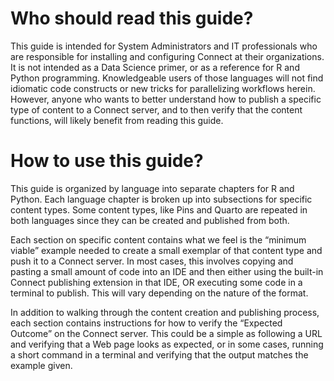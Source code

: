 # Who should read this guide? {.unnumbered}

This guide is intended for System Administrators and IT professionals who are responsible for installing and configuring Connect at their organizations.  It is not intended as a Data Science primer, or as a reference for R and Python programming.  Knowledgeable users of those languages will not find idiomatic code constructs or new tricks for parallelizing workflows herein.  However, anyone who wants to better understand how to publish a specific type of content to a Connect server, and to then verify that the content functions, will likely benefit from reading this guide.

# How to use this guide? {.unnumbered}

This guide is organized by language into separate chapters for R and Python.  Each language chapter is broken up into subsections for specific content types.  Some content types, like Pins and Quarto are repeated in both languages since they can be created and published from both.

Each section on specific content contains what we feel is the "minimum viable" example needed to create a small exemplar of that content type and push it to a Connect server.  In most cases, this involves copying and pasting a small amount of code into an IDE and then either using the built-in Connect publishing extension in that IDE, OR executing some code in a terminal to publish.  This will vary depending on the nature of the format.

In addition to walking through the content creation and publishing process, each section contains instructions for how to verify the "Expected Outcome" on the Connect server.  This could be a simple as following a URL and verifying that a Web page looks as expected, or in some cases, running a short command in a terminal and verifying that the output matches the example given.